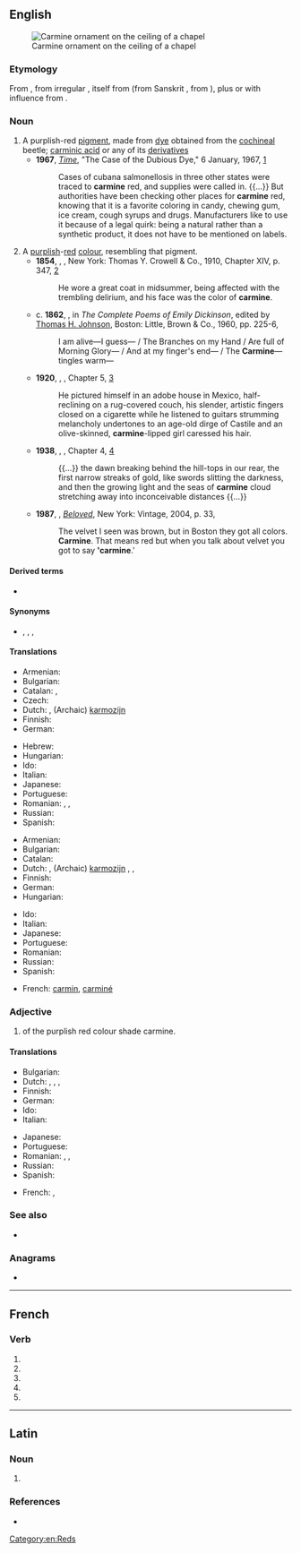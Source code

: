 {{also|Carmine|carminé}}
==English==
[[File:Vordan Karmir (Cochineal Red) ornament on the ceiling of S. Grigor Chapel, Noravank monastery.jpg|thumb|Carmine ornament on the ceiling of a chapel]]

===Etymology===
From {{etyl|fr|en}} {{m|fr|carmin}}, from irregular {{etyl|ML.|en}} {{m|la|carminium}}, itself from {{etyl|ar|en}} {{m|ar|قِرْمِز||crimson, [[kermes]]}} (from Sanskrit {{m|sa|कृमिज|tr=kṛmija||produced by worms}}, from {{m|sa|कृमि||worm, insect|sc=Deva|tr=kṛ́mi}}), plus or with influence from {{etyl|la|en}} {{m|la|minium}}.

===Noun===
{{en-noun}}

# A purplish-red [[pigment]], made from [[dye]] obtained from the [[cochineal]] beetle; [[carminic acid]] or any of its [[derivative]]s
#* '''1967''', ''[[w:Time (magazine)|Time]]'', "The Case of the Dubious Dye," 6 January, 1967, [http://www.time.com/time/magazine/article/0,9171,843172,00.html]
#*: Cases of cubana salmonellosis in three other states were traced to '''carmine''' red, and supplies were called in. {{...}} But authorities have been checking other places for '''carmine''' red, knowing that it is a favorite coloring in candy, chewing gum, ice cream, cough syrups and drugs. Manufacturers like to use it because of a legal quirk: being a natural rather than a synthetic product, it does not have to be mentioned on labels.
# A [[purplish]]-[[red]] [[colour]], resembling that pigment.
#* '''1854''', {{w|Henry David Thoreau}}, ''{{w|Walden}}'', New York: Thomas Y. Crowell & Co., 1910, Chapter XIV, p. 347, [https://archive.org/details/walden01thor]
#*: He wore a great coat in midsummer, being affected with the trembling delirium, and his face was the color of '''carmine'''.
#* c. '''1862''', {{w|Emily Dickinson}}, in ''The Complete Poems of Emily Dickinson'', edited by [[w:Thomas H. Johnson (scholar)|Thomas H. Johnson]], Boston: Little, Brown & Co., 1960, pp. 225-6,
#*: I am alive—I guess— / The Branches on my Hand / Are full of Morning Glory— / And at my finger's end— / The '''Carmine'''—tingles warm—
#* '''1920''', {{w|F. Scott Fitzgerald}}, ''{{w|This Side of Paradise}}'', Chapter 5, [http://www.gutenberg.org/files/805/805-h/805-h.htm]
#*: He pictured himself in an adobe house in Mexico, half-reclining on a rug-covered couch, his slender, artistic fingers closed on a cigarette while he listened to guitars strumming melancholy undertones to an age-old dirge of Castile and an olive-skinned, '''carmine'''-lipped girl caressed his hair.
#* '''1938''', {{w|George Orwell}}, ''{{w|Homage to Catalonia}}'', Chapter 4, [http://www.gutenberg.net.au/ebooks02/0201111h.html]
#*: {{...}} the dawn breaking behind the hill-tops in our rear, the first narrow streaks of gold, like swords slitting the darkness, and then the growing light and the seas of '''carmine''' cloud stretching away into inconceivable distances {{...}}
#* '''1987''', {{w|Toni Morrison}}, ''[[w:Beloved (novel)|Beloved]]'', New York: Vintage, 2004, p. 33,
#*: The velvet I seen was brown, but in Boston they got all colors. '''Carmine'''. That means red but when you talk about velvet you got to say ''''carmine'''.'
#: {{color panel|7F3A3F}}

====Derived terms====
* {{l|en|paracarmine}}

====Synonyms====
* {{sense|pigment}} {{l|en|crimson}}, {{l|en|cochineal}}, {{l|en|C.I. 75470}}, {{l|en|E120}}

====Translations====
{{trans-top|purplish-red pigment}}
* Armenian: {{t+|hy|որդան կարմիր}}
* Bulgarian: {{t|bg|кармин}}
* Catalan: {{t|ca|carmí|m}}, {{t|ca|grana|m}}
* Czech: {{t+|cs|karmín|m}}
* Dutch: {{t+|nl|karmijn|n}}, (Archaic) [[karmozijn]] {{g|n}}
* Finnish: {{t+|fi|karmiini}}
* German: {{t+|de|Karmin|n}}
{{trans-mid}}
* Hebrew: {{t+|he|כַּרְמִיל|m|tr=karmíl}}
* Hungarian: {{t+|hu|kármin}}
* Ido: {{t+|io|karmino}}
* Italian: {{t+|it|carminio}}
* Japanese: {{t-needed|ja}}
* Portuguese: {{t+|pt|carmim|m}}
* Romanian: {{t+|ro|carmin|n}}, {{t+|ro|cârmâz|n}}, {{t+|ro|coșenilă|f}}
* Russian: {{t+|ru|карми́н|m}}
* Spanish: {{t+|es|carmín|m}}
{{trans-bottom}}

{{trans-top|purplish-red colour}}
* Armenian: {{t+|hy|որդան կարմիր}}
* Bulgarian: {{t|bg|тъмночервен цвят|m}}
* Catalan: {{t|ca|carmí}}
* Dutch: {{t+|nl|karmijn|n}}, (Archaic) [[karmozijn]] {{g|n}}, {{t+|nl|karmijnrood|n}}, {{t+|nl|karmozijnrood|n}}
* Finnish: {{t|fi|karmiininpunainen}}
* German: {{t+|de|Karmin|n}}
* Hungarian: {{t+|hu|kármin}}
{{trans-mid}}
* Ido: {{t+|io|karmino}}
* Italian: {{t+|it|carminio}}
* Japanese: {{t-needed|ja}}
* Portuguese: {{t+|pt|carmim|m}}
* Romanian: {{t+|ro|carmin}}
* Russian: {{t+|ru|карми́нный|m}} {{qualifier|цвет}}
* Spanish: {{t+|es|carmín|m}}
{{trans-bottom}}

{{checktrans-top}}
<!--Remove this section once all of the translations below have been moved into the tables above.-->
* French: [[carmin]], [[carminé]]
{{checktrans-bottom}}

===Adjective===
{{head|en|adjective}}

# of the purplish red colour shade carmine.

====Translations====
{{trans-top|of the purplish red colour shade carmine}}
* Bulgarian: {{t+|bg|тъмночервен}}
* Dutch: {{t+|nl|karmijnrood}}, {{t+|nl|karmozijnrood}}, {{t+|nl|karmijnen}}, {{t|nl|karmozijnen}}
* Finnish: {{t|fi|karmiininpunainen}}
* German: {{t|de|karminrot}}
* Ido: {{t+|io|karminea}}
* Italian: {{t+|it|carminio}}
{{trans-mid}}
* Japanese: {{t-needed|ja}}
* Portuguese: {{t+|pt|carmim}}
* Romanian: {{t+|ro|carmin}}, {{t+|ro|stacojiu}}, {{t+|ro|cârmâziu}}
* Russian: {{t+|ru|карми́нный}}
* Spanish: {{t+|es|carmín}}
{{trans-bottom}}

{{checktrans-top}}
<!--Remove this section once all of the translations below have been moved into the tables above.-->
* French: {{t-check|fr|carmin}}, {{t-check|fr|carminé}}
{{trans-bottom}}

===See also===
* {{list:reds/en}}

===Anagrams===
* {{anagrams|en|Crimean|Mercian|ceriman|minecar}}

[[Category:en:Reds]]

----

==French==

===Verb===
{{fr-verb-form}}

# {{inflection of|carminer||1|s|pres|indc|lang=fr}}
# {{inflection of|carminer||3|s|pres|indc|lang=fr}}
# {{inflection of|carminer||1|s|pres|subj|lang=fr}}
# {{inflection of|carminer||3|s|pres|subj|lang=fr}}
# {{inflection of|carminer||2|s|impr|lang=fr}}

----

==Latin==

===Noun===
{{la-noun-form|carmine}}

# {{inflection of|carmen||abl|s|lang=la}}

===References===
* {{R:du Cange}}